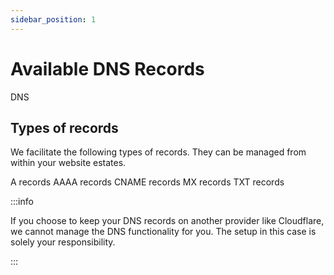 ```yaml
---
sidebar_position: 1
---
```



# Available DNS Records

DNS

## Types of records

We facilitate the following types of records. They can be managed from within your website estates.

<Tabs>
  <TabItem value='a' label='A' default>
    A records
  </TabItem>
  <TabItem value='aaaa' label='AAAA'>
    AAAA records
  </TabItem>
  <TabItem value='cname' label='CNAME'>
    CNAME records
  </TabItem>
  <TabItem value='mx' label='MX'>
    MX records
  </TabItem>
  <TabItem value='txt' label='TXT'>
    TXT records
  </TabItem>
</Tabs>

:::info

If you choose to keep your DNS records on another provider like Cloudflare, we cannot manage the DNS functionality for you. The setup in this case is solely your responsibility.

:::
